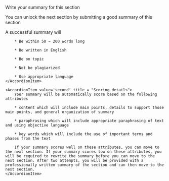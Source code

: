 <p className="text-xl leading-relaxed">Write your summary for this section</p>
<p className="font-light leading-relaxed">You can unlock the next section by submitting a good summary of this section</p>


<Accordion value="first" className = "prose dark:prose-invert">
    <AccordionItem value='first' title = "What makes a successful summary">
        A successful summary will

        * Be within 50 ~ 200 words long

        * Be written in English

        * Be on topic

        * Not be plagiarized

        * Use appropriate language
    </AccordionItem>

    <AccordionItem value='second' title = "Scoring details">
        Your summary will be automatically score based on the following attributes

        * content which will include main points, details to support those main points, and general organization of summary

        * paraphrasing which will include appropriate paraphrasing of text and using objective language

        * key words which will include the use of important terms and phases from the text

        If your summary scores well on these attributes, you can move to the next section. If your summary scores low on these attributes, you will be required to rewrite the summary before you can move to the next section. After two attempts, you will be provided with a professionally written summary of the section and can then move to the next section.
    </AccordionItem>

</Accordion>
